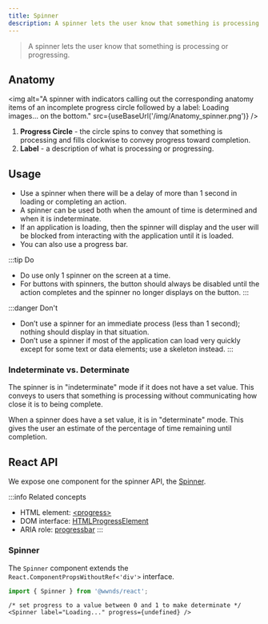 ```yaml
---
title: Spinner
description: A spinner lets the user know that something is processing or progressing.
---
```



> A spinner lets the user know that something is processing or progressing.

## Anatomy

<img
	alt="A spinner with indicators calling out the corresponding anatomy items of an incomplete progress circle followed by a label: Loading images… on the bottom."
	src={useBaseUrl('/img/Anatomy_spinner.png')}
/>

1. **Progress Circle** - the circle spins to convey that something is processing and fills clockwise to convey progress toward completion.
1. **Label** - a description of what is processing or progressing.

## Usage

- Use a spinner when there will be a delay of more than 1 second in loading or completing an action.
- A spinner can be used both when the amount of time is determined and when it is indeterminate.
- If an application is loading, then the spinner will display and the user will be blocked from interacting with the application until it is loaded.
- You can also use a progress bar.

:::tip Do
- Do use only 1 spinner on the screen at a time.
- For buttons with spinners, the button should always be disabled until the action completes and the spinner no longer displays on the button.
:::

:::danger Don't
- Don’t use a spinner for an immediate process (less than 1 second); nothing should display in that situation.
- Don’t use a spinner if most of the application can load very quickly except for some text or data elements; use a skeleton instead.
:::

### Indeterminate vs. Determinate

The spinner is in "indeterminate" mode if it does not have a set value.
This conveys to users that something is processing without communicating how close it is to being complete.

<div className="nds-example">
	<Spinner label="Loading..." />
</div>

When a spinner does have a set value, it is in "determinate" mode.
This gives the user an estimate of the percentage of time remaining until completion.

<div className="nds-example">
	<Spinner label="Downloading..." progress={0.35} />
</div>

## React API

We expose one component for the spinner API, the [Spinner](https://github.com/wwnorton/design-system/tree/main/packages/react/src/components/Spinner).

:::info Related concepts
- HTML element: [&lt;progress&gt;](https://developer.mozilla.org/en-US/docs/Web/HTML/Element/progress)
- DOM interface: [HTMLProgressElement](https://developer.mozilla.org/en-US/docs/Web/API/HTMLProgressElement)
- ARIA role: [progressbar](https://www.w3.org/TR/wai-aria/#progressbar)
:::

### Spinner

The `Spinner` component extends the `React.ComponentPropsWithoutRef<'div'>` interface.

```js
import { Spinner } from '@wwnds/react';
```

```tsx live
/* set progress to a value between 0 and 1 to make determinate */
<Spinner label="Loading..." progress={undefined} />
```

<PropsTable from={Spinner} />
